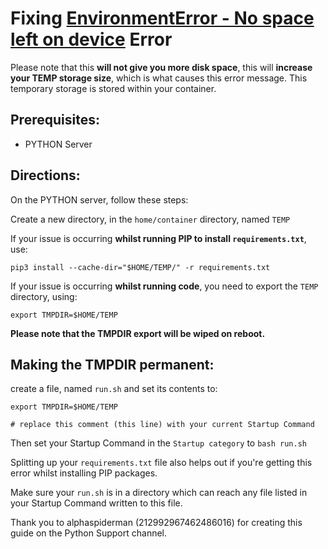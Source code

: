 # Fixing <u>EnvironmentError - No space left on device</u> Error

Please note that this **will not give you more disk space**, this will **increase your TEMP storage size**, which is what causes this error message. This temporary storage is stored within your container.

## Prerequisites:

- PYTHON Server

## Directions:

On the PYTHON server, follow these steps:

Create a new directory, in the `home/container` directory, named `TEMP`

If your issue is occurring **whilst running PIP to install `requirements.txt`**, use:
```text
pip3 install --cache-dir="$HOME/TEMP/" -r requirements.txt
```

If your issue is occurring **whilst running code**, you need to export the `TEMP` directory, using:
```text
export TMPDIR=$HOME/TEMP
```

**Please note that the TMPDIR export will be wiped on reboot.**

## Making the TMPDIR permanent:

create a file, named `run.sh` and set its contents to:

```text
export TMPDIR=$HOME/TEMP

# replace this comment (this line) with your current Startup Command
```
Then set your Startup Command in the `Startup category` to `bash run.sh`


<Tip>Splitting up your `requirements.txt` file also helps out if you're getting this error whilst installing PIP packages.</Tip>

<Tip>Make sure your `run.sh` is in a directory which can reach any file listed in your Startup Command written to this file.</Tip>

<Tip>
  Thank you to alphaspiderman (212992967462486016) for creating this guide on the Python Support channel.
</Tip>
